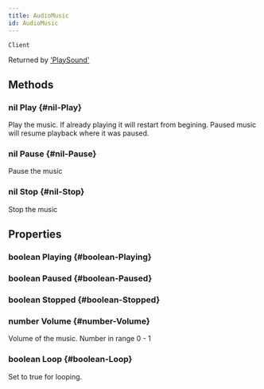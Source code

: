 ```yaml
---
title: AudioMusic
id: AudioMusic
---
```

`Client`

Returned by ['PlaySound'](./client.mdx#AudioSource-PlaySound-string-Vec3-number-boolean)

## Methods

### nil Play {#nil-Play}
Play the music. If already playing it will restart from begining. Paused music will resume playback where it was paused.

### nil Pause {#nil-Pause}
Pause the music

### nil Stop {#nil-Stop}
Stop the music

## Properties

### boolean Playing {#boolean-Playing}

### boolean Paused {#boolean-Paused}

### boolean Stopped {#boolean-Stopped}

### number Volume {#number-Volume}
Volume of the music. Number in range 0 - 1

### boolean Loop {#boolean-Loop}
Set to true for looping.
